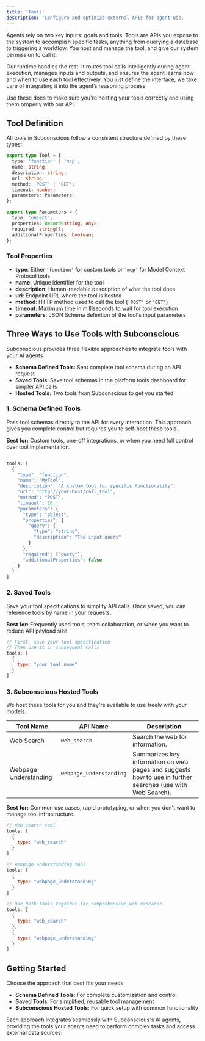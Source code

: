 ```yaml
---
title: 'Tools'
description: 'Configure and optimize external APIs for agent use.'
---
```


Agents rely on two key inputs: goals and tools. Tools are APIs you expose to the system to accomplish specific tasks, anything from querying a database to triggering a workflow. You host and manage the tool, and give our system permission to call it.

Our runtime handles the rest. It routes tool calls intelligently during agent execution, manages inputs and outputs, and ensures the agent learns how and when to use each tool effectively. You just define the interface, we take care of integrating it into the agent’s reasoning process.

Use these docs to make sure you're hosting your tools correctly and using them properly with our API.

## Tool Definition

All tools in Subconscious follow a consistent structure defined by these types:

```typescript
export type Tool = {
  type: 'function' | 'mcp';
  name: string;
  description: string;
  url: string;
  method: 'POST' | 'GET';
  timeout: number;
  parameters: Parameters;
};

export type Parameters = {
  type: 'object';
  properties: Record<string, any>;
  required: string[];
  additionalProperties: boolean;
};
```

### Tool Properties

- **type**: Either `'function'` for custom tools or `'mcp'` for Model Context Protocol tools
- **name**: Unique identifier for the tool
- **description**: Human-readable description of what the tool does
- **url**: Endpoint URL where the tool is hosted
- **method**: HTTP method used to call the tool (`'POST'` or `'GET'`)
- **timeout**: Maximum time in milliseconds to wait for tool execution
- **parameters**: JSON Schema definition of the tool's input parameters

## Three Ways to Use Tools with Subconscious

Subconscious provides three flexible approaches to integrate tools with your AI agents.

- **Schema Defined Tools**: Sent complete tool schema during an API request
- **Saved Tools**: Save tool schemas in the platform tools dashboard for simpler API calls
- **Hosted Tools**: Two tools from Subconscious to get you started

### 1. Schema Defined Tools

Pass tool schemas directly to the API for every interaction. This approach gives you complete control but requires you to self-host these tools.

**Best for:** Custom tools, one-off integrations, or when you need full control over tool implementation.

```javascript

tools: [
  {
    "type": "function",
    "name": "MyTool",
    "description": "A custom tool for specific functionality",
    "url": "http://your-host/call_tool",
    "method": "POST",
    "timeout": 10,
    "parameters": {
      "type": "object",
      "properties": {
        "query": {
          "type": "string",
          "description": "The input query"
        }
      },
      "required": ["query"],
      "additionalProperties": false
    }
  }
]
```

### 2. Saved Tools

Save your tool specifications to simplify API calls. Once saved, you can reference tools by name in your requests.

**Best for:** Frequently used tools, team collaboration, or when you want to reduce API payload size.

```javascript
// First, save your tool specification
// Then use it in subsequent calls
tools: [
  {
    type: "your_tool_name"
  }
]
```

### 3. Subconscious Hosted Tools

We host these tools for you and they're available to use freely with your models.

| Tool Name | API Name | Description |
|-----------|----------|-------------|
| Web Search | `web_search` | Search the web for information. |
| Webpage Understanding | `webpage_understanding` | Summarizes key information on web pages and suggests how to use in further searches (use with Web Search). |

**Best for:** Common use cases, rapid prototyping, or when you don't want to manage tool infrastructure.

```javascript
// Web search tool
tools: [
  {
    type: "web_search"
  }
]

// Webpage understanding tool
tools: [
  {
    type: "webpage_understanding"
  }
]

// Use both tools together for comprehensive web research
tools: [
  {
    type: "web_search"
  },
  {
    type: "webpage_understanding"
  }
]
```

## Getting Started

Choose the approach that best fits your needs:

- **Schema Defined Tools**: For complete customization and control
- **Saved Tools**: For simplified, reusable tool management
- **Subconscious Hosted Tools**: For quick setup with common functionality

Each approach integrates seamlessly with Subconscious's AI agents, providing the tools your agents need to perform complex tasks and access external data sources.
